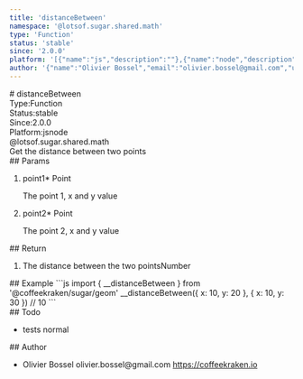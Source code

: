 ```yaml
---
title: 'distanceBetween'
namespace: '@lotsof.sugar.shared.math'
type: 'Function'
status: 'stable'
since: '2.0.0'
platform: '[{"name":"js","description":""},{"name":"node","description":""}]'
author: '{"name":"Olivier Bossel","email":"olivier.bossel@gmail.com","url":"https://coffeekraken.io"}'
---
```

<div class="docmap-mdx">
# distanceBetween
<div class="_metas">
<div class="_type"><span class="_type-label">Type:</span><span class="_type-value">Function</span></div>
<div class="_status"><span class="_status-label">Status:</span><span class="_status-value -stable">stable</span></div>
<div class="_since"><span class="_since-label">Since:</span><span class="_since-value">2.0.0</span></div>
<div class="_platform"><span class="_platform-label">Platform:</span><span class="_platform-value">js</span><span class="_platform-value">node</span></div>
</div>
<div class="_namespace">@lotsof.sugar.shared.math</div>
<div class="_description">
Get the distance between two points
</div>
<div class="_params">
## Params
<ol class="_list">
<li class="_item">
<span class="_name">point1<span class="_required">*</span></span><span class="_default"></span> <span class="_type">Point</span>
<p class="_description">The point 1&comma; x and y value</p>
</li>
<li class="_item">
<span class="_name">point2<span class="_required">*</span></span><span class="_default"></span> <span class="_type">Point</span>
<p class="_description">The point 2&comma; x and y value</p>
</li>
</ol>
</div>
<div class="_return">
## Return
<ol class="_list">
<li class="_item">
<span class="_description">The distance between the two points</span><span class="_default"></span><span class="_type">Number</span>
</li>
</ol>
</div>
<div class="_examples">
## Example
```js
import { __distanceBetween } from '@coffeekraken/sugar/geom'
__distanceBetween({
	x: 10, y: 20
}, {
	x: 10, y: 30
}) // 10
```
</div>
<div class="_todo">
## Todo
<ul class="_list">
<li class="_item">
<span class="_description">tests</span>
<span class="_priority -normal">normal</span>
</li>
</ul>
</div>
<div class="_author">
## Author
<ul class="_list">
<li class="_item">
<span class="_name">Olivier Bossel</span>
<span class="_email">olivier.bossel@gmail.com</span>
<a href="https://coffeekraken.io" target="_blank" class="_url">https://coffeekraken.io</a>
</li>
</ul>
</div>
</div>